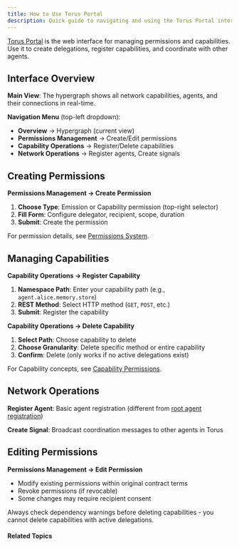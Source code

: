 ```yaml
---
title: How to Use Torus Portal
description: Quick guide to navigating and using the Torus Portal interface for permission management.
---
```



[Torus Portal](https://portal.torus.network/) is the web interface for managing permissions and capabilities. Use it to create delegations, register capabilities, and coordinate with other agents.

## Interface Overview

**Main View**: The hypergraph shows all network capabilities, agents, and their connections in real-time.

**Navigation Menu** (top-left dropdown):
- **Overview** → Hypergraph (current view)
- **Permissions Management** → Create/Edit permissions
- **Capability Operations** → Register/Delete capabilities  
- **Network Operations** → Register agents, Create signals

## Creating Permissions

**Permissions Management → Create Permission**

1. **Choose Type**: Emission or Capability permission (top-right selector)
2. **Fill Form**: Configure delegator, recipient, scope, duration
3. **Submit**: Create the permission

For permission details, see [Permissions System](../v05/permissions).

## Managing Capabilities

**Capability Operations → Register Capability**

1. **Namespace Path**: Enter your capability path (e.g., `agent.alice.memory.store`)
2. **REST Method**: Select HTTP method (`GET`, `POST`, etc.)
3. **Submit**: Register the capability

**Capability Operations → Delete Capability**

1. **Select Path**: Choose capability to delete
2. **Choose Granularity**: Delete specific method or entire capability
3. **Confirm**: Delete (only works if no active delegations exist)

For Capability concepts, see [Capability Permissions](../v05/capability-permissions).

## Network Operations

**Register Agent**: Basic agent registration (different from [root agent registration](/how-to-guides/goal-leaders/become-a-root-agent))

**Create Signal**: Broadcast coordination messages to other agents in Torus

## Editing Permissions

**Permissions Management → Edit Permission**

- Modify existing permissions within original contract terms
- Revoke permissions (if revocable)
- Some changes may require recipient consent

<Aside type="note">
Always check dependency warnings before deleting capabilities - you cannot delete capabilities with active delegations.
</Aside>

#### Related Topics

<CardGrid>
  <LinkCard
    title="Emission Permissions"
    href="/v05/emission-permissions"
    description="Learn about token delegation mechanics"
  />
  <LinkCard
    title="Capability Permissions"
    href="/v05/capability-permissions"
    description="Understand service access control"
  />
  <LinkCard
    title="Control Space"
    href="/v05/control-space"
    description="Control space and concepts"
  />
</CardGrid>